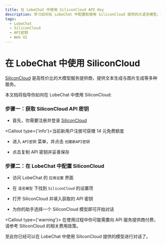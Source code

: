 ```yaml
---
title: 在 LobeChat 中使用 SiliconCloud API Key
description: 学习如何在 LobeChat 中配置和使用 SiliconCloud 提供的大语言模型，获取 API 密钥并开始对话。
tags:
  - LobeChat
  - SiliconCloud
  - API密钥
  - Web UI
---
```


# 在 LobeChat 中使用 SiliconCloud

[SiliconCloud](https://siliconflow.cn/zh-cn/siliconcloud) 是高性价比的大模型服务提供商，提供文本生成与图片生成等多种服务。

本文档将指导你如何在 LobeChat 中使用 SiliconCloud:

<Steps>

### 步骤一：获取 SiliconCloud API 密钥

- 首先，你需要注册并登录 [SiliconCloud](https://cloud.siliconflow.cn/auth/login) 

<Callout type={'info'}>当前新用户注册可获赠 14 元免费额度</Callout>

- 进入 `API密钥` 菜单，并点击 `创建新API密钥`

- 点击复制 API 密钥并妥善保存

### 步骤二：在 LobeChat 中配置 SiliconCloud

- 访问 LobeChat 的 `应用设置` 界面

- 在 `语言模型` 下找到 `SiliconCloud` 的设置项

- 打开 SiliconCloud 并填入获取的 API 密钥

- 为你的助手选择一个 SiliconCloud 模型即可开始对话

<Callout type={'warning'}>
  在使用过程中你可能需要向 API 服务提供商付费，请参考 SiliconCloud 的相关费用政策。
</Callout>

</Steps>

至此你已经可以在 LobeChat 中使用 SiliconCloud 提供的模型进行对话了。
